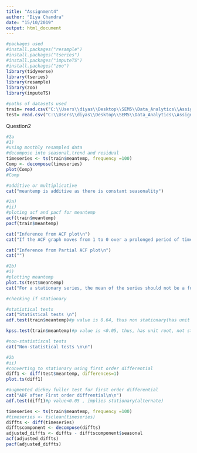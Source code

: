 ---
title: "Assignment4"
author: "Diya Chandra"
date: "15/10/2019"
output: html_document
---

```{r}
#packages used
#install.packages("resample")
#install.packages("tseries")
#install.packages("imputeTS")
#install.packages("zoo")
library(tidyverse) 
library(tseries)
library(resample)
library(zoo)
library(imputeTS)
```

```{r}
#paths of datasets used
train= read.csv("C:\\Users\\diyas\\Desktop\\SEM5\\Data_Analytics\\Assignment4\\DailyDelhiClimateTrain.csv")
test= read.csv("C:\\Users\\diyas\\Desktop\\SEM5\\Data_Analytics\\Assignment4\\DailyDelhiClimateTest.csv")
```
Question2

```{r}
#2a
#1)
#using monthly resampled data
#decompose into seasonal,trend and residual
timeseries <- ts(train$meantemp, frequency =100)
Comp <- decompose(timeseries)
plot(Comp)
#Comp

#additive or multiplicative
cat("meantemp is additive as there is constant seasonality")
```

```{r}
#2a)
#ii)
#ploting acf and pacf for meantemp
acf(train$meantemp)
pacf(train$meantemp)

cat("Inference from ACF plot\n")
cat("If the ACF graph moves from 1 to 0 over a prolonged period of time, it implies that the data is non-stationary. Thus, it can be observed here that the meantemp is not staionary.")

cat("Inference from Partial ACF plot\n")
cat("")
```


```{r}
#2b)
#i)
#plotting meantemp
plot.ts(test$meantemp)
cat("For a stationary series, the mean of the series should not be a function of time rather should be a constant.However, it is evident from the graph that the mean of the series depends on time.\n\n")

#checking if stationary

#statistical tests
cat("Statistical tests \n")
adf.test(train$meantemp)#p value is 0.64, thus non stationary(has unit root)

kpss.test(train$meantemp)#p value is <0.05, thus, has unit root, not stationary

#non-statistiscal tests
cat("Non-statistical tests \n\n")

#2b
#ii)
#converting to stationary using first order differential 
diff1 <- diff(test$meantemp, differences=1)
plot.ts(diff1)

#augmented dickey fuller test for first order differential
cat("ADF after First order diffrential\n\n")
adf.test(diff1)#p value<0.05 , implies stationary(alternate)

```
```{r}
timeseries <- ts(train$meantemp, frequency =100)
#timeseries <- tsclean(timeseries)
diffts <- diff(timeseries)
difftscomponent <- decompose(diffts)
adjusted_diffts <- diffts - difftscomponent$seasonal
acf(adjusted_diffts)
pacf(adjusted_diffts)
```

